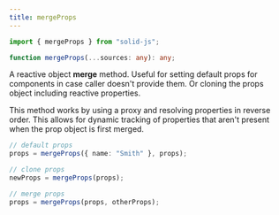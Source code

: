 ```yaml
---
title: mergeProps
---
```


```ts
import { mergeProps } from "solid-js";

function mergeProps(...sources: any): any;
```

A reactive object **merge** method. Useful for setting default props for components in case caller doesn't provide them. Or cloning the props object including reactive properties.

This method works by using a proxy and resolving properties in reverse order. This allows for dynamic tracking of properties that aren't present when the prop object is first merged.

```ts
// default props
props = mergeProps({ name: "Smith" }, props);

// clone props
newProps = mergeProps(props);

// merge props
props = mergeProps(props, otherProps);
```
